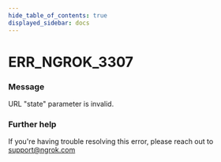 ```yaml
---
hide_table_of_contents: true
displayed_sidebar: docs
---
```



# ERR_NGROK_3307

### Message
URL "state" parameter is invalid.

<ErrorDetails error='err_ngrok_3307' />


### Further help
If you're having trouble resolving this error, please reach out to [support@ngrok.com](mailto:support@ngrok.com?subject=Help%20with%20ERR_NGROK_3307)

